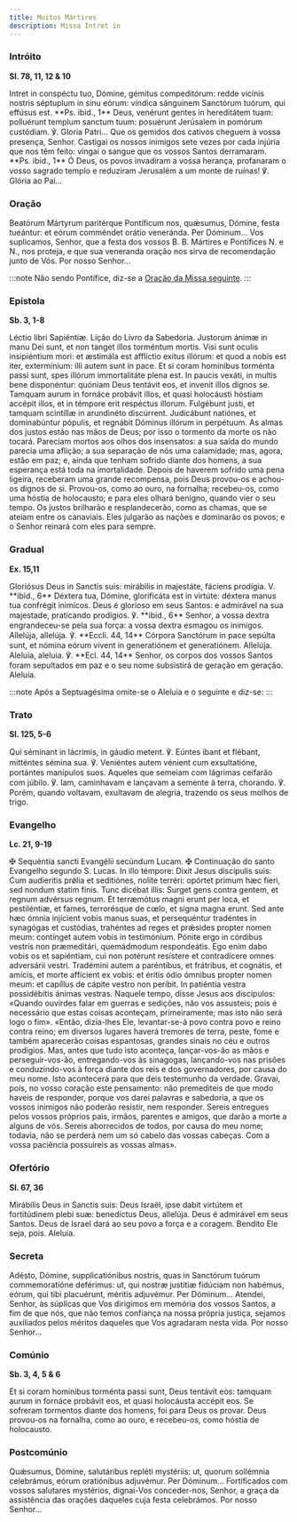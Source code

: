 ```yaml
---
title: Muitos Mártires
description: Missa Intret in
---
```


### Intróito

**Sl. 78, 11, 12 & 10**

<div class="side-by-side not-content">
  <span>
    Intret in conspéctu tuo, Dómine, gémitus compeditórum: redde vicínis nostris
    séptuplum in sinu eórum: víndica sánguinem Sanctórum tuórum, qui effúsus
    est. **Ps. ibid., 1** Deus, venérunt gentes in hereditátem tuam: polluérunt
    templum sanctum tuum: posuérunt Jerúsalem in pomórum custódiam. ℣. Gloria
    Patri...
  </span>
  <span>
    Que os gemidos dos cativos cheguem à vossa presença, Senhor. Castigai os
    nossos inimigos sete vezes por cada injúria que nos têm feito: vingai o
    sangue que os vossos Santos derramaram. **Ps. ibid., 1** Ó Deus, os povos
    invadiram a vossa herança, profanaram o vosso sagrado templo e reduziram
    Jerusalém a um monte de ruínas! ℣. Glória ao Pai...
  </span>
</div>

### Oração

<div class="side-by-side not-content">
  <span>
    Beatórum Mártyrum paritérque Pontíficum nos, quǽsumus, Dómine, festa
    tueántur: et eórum comméndet orátio veneránda. Per Dóminum...
  </span>
  <span>
    Vos suplicamos, Senhor, que a festa dos vossos B. B. Mártires e Pontífices
    <span class="text-red-500">N.</span> e <span class="text-red-500">N.</span>,
    nos proteja, e que sua veneranda oração nos sirva de recomendação junto de Vós.
    Por nosso Senhor...
  </span>
</div>

:::note
Não sendo Pontífice, diz-se a [Oração da Missa seguinte](/missal/comum/7muitosmartires2#oração).
:::

### Epístola

**Sb. 3, 1-8**

<div class="side-by-side not-content">
  <span>Léctio libri Sapiéntiæ.</span>
  <span>Lição do Livro da Sabedoria.</span>
  <span>
    Justorum ánimæ in manu Dei sunt, et non tanget illos torméntum mortis. Visi
    sunt oculis insipiéntium mori: et æstimála est afflíctio exitus illórum: et
    quod a nobis est iter, extermínium: illi autem sunt in pace. Et si coram
    homínibus torménta passi sunt, spes illórum immortalitáte plena est. In
    paucis vexáti, in multis bene disponéntur: quóniam Deus tentávit eos, et
    invenit illos dignos se. Tamquam aurum in fornáce probávit illos, et quasi
    holocáusti hóstiam accépit illos, et in témpore erit respéctus illorum.
    Fulgébunt justi, et tamquam scintíllæ in arundinéto discúrrent. Judicábunt
    natiónes, et dominabúntur pópulis, et regnábit Dóminus illórum in perpétuum.
  </span>
  <span>
    As almas dos justos estão nas mãos de Deus; por isso o tormento da morte os
    não tocará. Pareciam mortos aos olhos dos insensatos: a sua saída do mundo
    parecia uma aflição; a sua separação de nós uma calamidade; mas, agora,
    estão em paz; e, ainda que tenham sofrido diante dos homens, a sua esperança
    está toda na imortalidade. Depois de haverem sofrido uma pena ligeira,
    receberam uma grande recompensa, pois Deus provou-os e achou-os dignos de
    si. Provou-os, como ao ouro, na fornalha; recebeu-os, como uma hóstia de
    holocausto; e para eles olhará benigno, quando vier o seu tempo. Os justos
    brilharão e resplandecerão, como as chamas, que se ateiam entre os
    canaviais. Eles julgarão as nações e dominarão os povos; e o Senhor reinará
    com eles para sempre.
  </span>
</div>

### Gradual

**Ex. 15,11**

<div class="side-by-side not-content">
  <span>
    Gloriósus Deus in Sanctis suis: mirábilis in majestáte, fáciens prodígia. V.
    **ibid., 6** Déxtera tua, Dómine, glorificáta est in virtúte: déxtera manus
    tua confrégit inimícos.
  </span>
  <span>
    Deus é glorioso em seus Santos: e admirável na sua majestade, praticando
    prodígios. ℣. **ibid., 6** Senhor, a vossa dextra engrandeceu-se pela sua
    força: a vossa dextra esmagou os inimigos.
  </span>
  <span>
    Allelúja, allelúja. ℣. **Eccli. 44, 14** Córpora Sanctórum in pace sepúlta
    sunt, et nómina eórum vivent in generatiónem et generatiónem. Allelúja.
  </span>
  <span>
    Aleluia, aleluia. ℣. **Ecl. 44, 14** Senhor, os corpos dos vossos Santos
    foram sepultados em paz e o seu nome subsistirá de geração em geração.
    Aleluia.
  </span>
</div>

:::note
Após a Septuagésima omite-se o Aleluia e o seguinte e diz-se:
:::

### Trato

**Sl. 125, 5-6**

<div class="side-by-side not-content">
  <span>
    Qui séminant in lácrimis, in gáudio metent. ℣. Eúntes ibant et flébant,
    mitténtes sémina sua. ℣. Veniéntes autem vénient cum exsultatióne, portántes
    manípulos suos.
  </span>
  <span>
    Aqueles que semeiam com lágrimas ceifarão com júbilo. ℣. Iam, caminhavam e
    lançavam a semente à terra, chorando. ℣. Porém, quando voltavam, exultavam
    de alegria, trazendo os seus molhos de trigo.
  </span>
</div>

### Evangelho

**Lc. 21, 9-19**

<div class="side-by-side not-content">
  <span>
    <span class="text-red-500">✠</span> Sequéntia sancti Evangélii secúndum
    Lucam.
  </span>
  <span>
    <span class="text-red-500">✠</span> Continuação do santo Evangelho segundo
    S. Lucas.
  </span>
  <span>
    In illo témpore: Dixit Jesus discípulis suis: Cum audieritis prǿlia et
    seditiónes, nolíte terréri: opórtet primum hæc fíeri, sed nondum statim
    finis. Tunc dicébat illis: Surget gens contra gentem, et regnum advérsus
    regnum. Et terræmótus magni erunt per loca, et pestiléntiæ, et fames,
    terrorésque de cœlo, et signa magna erunt. Sed ante hæc ómnia injícient
    vobis manus suas, et persequéntur tradéntes in synagógas et custódias,
    trahéntes ad reges et prǽsides propter nomen meum: contínget autem vobis in
    testimónium. Pónite ergo in córdibus vestris non præmeditári, quemádmodum
    respondeátis. Ego enim dabo vobis os et sapiéntiam, cui non potérunt
    resístere et contradícere omnes adversárii vestri. Tradémini autem a
    paréntibus, et frátribus, et cognátis, et amícis, et morte affícient ex
    vobis: et éritis ódio ómnibus propter nomen meum: et capíllus de cápite
    vestro non períbit. In patiéntia vestra possidébitis ánimas vestras.
  </span>
  <span>
    Naquele tempo, disse Jesus aos discípulos: «Quando ouvirdes falar em guerras
    e sedições, não vos assusteis; pois é necessário que estas coisas aconteçam,
    primeiramente; mas isto não será logo o fim». «Então, dizia-lhes Ele,
    levantar-se-á povo contra povo e reino contra reino; em diversos lugares
    haverá tremores de terra, peste, fome e também aparecerão coisas espantosas,
    grandes sinais no céu e outros prodígios. Mas, antes que tudo isto aconteça,
    lançar-vos-ão as mãos e perseguir-vos-ão, entregando-vos às sinagogas,
    lançando-vos nas prisões e conduzindo-vos à força diante dos reis e dos
    governadores, por causa do meu nome. Isto acontecerá para que deis
    testemunho da verdade. Gravai, pois, no vosso coração este pensamento: não
    premediteis de que modo haveis de responder, porque vos darei palavras e
    sabedoria, a que os vossos inimigos não poderão resistir, nem responder.
    Sereis entregues pelos vossos próprios pais, irmãos, parentes e amigos, que
    darão a morte a alguns de vós. Sereis aborrecidos de todos, por causa do meu
    nome; todavia, não se perderá nem um só cabelo das vossas cabeças. Com a
    vossa paciência possuireis as vossas almas».
  </span>
</div>

### Ofertório

**Sl. 67, 36**

<div class="side-by-side not-content">
  <span>
    Mirábilis Deus in Sanctis suis: Deus Israël, ipse dabit virtútem et
    fortitúdinem plebi suæ: benedíctus Deus, allelúja.
  </span>
  <span>
    Deus é admirável em seus Santos. Deus de Israel dará ao seu povo a força e a
    coragem. Bendito Ele seja, pois. Aleluia.
  </span>
</div>

### Secreta

<div class="side-by-side not-content">
  <span>
    Adésto, Dómine, supplicatiónibus nostris, quas in Sanctórum tuórum
    commemoratióne deférimus: ut, qui nostræ justítiæ fidúciam non habémus,
    eórum, qui tibi placuérunt, méritis adjuvémur. Per Dóminum...
  </span>
  <span>
    Atendei, Senhor, às súplicas que Vos dirigimos em memória dos vossos Santos,
    a fim de que nós, que não temos confiança na nossa própria justiça, sejamos
    auxiliados pelos méritos daqueles que Vos agradaram nesta vida. Por nosso
    Senhor...
  </span>
</div>

### Comúnio

**Sb. 3, 4, 5 & 6**

<div class="side-by-side not-content">
  <span>
    Et si coram homínibus torménta passi sunt, Deus tentávit eos: tamquam aurum
    in fornáce probávit eos, et quasi holocáusta accépit eos.
  </span>
  <span>
    Se sofreram tormentos diante dos homens, foi para Deus os provar. Deus
    provou-os na fornalha, como ao ouro, e recebeu-os, como hóstia de
    holocausto.
  </span>
</div>

### Postcomúnio

<div class="side-by-side not-content">
  <span>
    Quǽsumus, Dómine, salutáribus repléti mystériis: ut, quorum sollémnia
    celebrámus, eórum oratiónibus adjuvémur. Per Dóminum...
  </span>
  <span>
    Fortificados com vossos salutares mystérios, dignai-Vos conceder-nos,
    Senhor, a graça da assistência das orações daqueles cuja festa celebrámos.
    Por nosso Senhor...
  </span>
</div>
